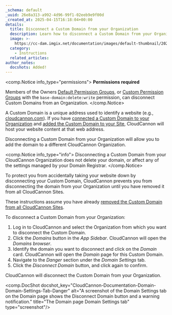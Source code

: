 ```yaml
---
_schema: default
_uuid: 26e8a313-a992-4d96-99f1-02eeb9e9f00d
_created_at: 2025-04-15T16:18:04+00:00
details:
  title: Disconnect a Custom Domain from your Organization
  description: Learn how to disconnect a Custom Domain from your Organization on CloudCannon.
  image: >-
    https://cc-dam.imgix.net/documentation/images/default-thumbnail/2023-Q4/CloudCannon-Documentation-Thumbnail.png
  category:
    - Instructions
  related_articles:
author_notes:
  docshots: Added!
---
```

<comp.Notice info_type="permissions">
  **Permissions required**

  Members of the Owners [Default Permission Groups](/documentation/articles/what-are-default-permission-groups/), or [Custom Permission Groups](/documentation/articles/what-are-custom-permission-groups/) with the `base-domain:delete:write` permission, can disconnect Custom Domains from an Organization.
</comp.Notice>

A Custom Domain is a unique address used to identify a website (e.g., [cloudcannon.com](https://cloudcannon.com/)). If you have [connected a Custom Domain to your Organization](/documentation/developer-articles/connect-a-custom-domain-to-your-organization/) and [added the Custom Domain to your Site](/documentation/developer-articles/add-a-custom-domain-to-your-site/), CloudCannon will host your website content at that web address.

Disconnecting a Custom Domain from your Organization will allow you to add the domain to a different CloudCannon Organization.

<comp.Notice info_type="info">
  Disconnecting a Custom Domain from your CloudCannon Organization does not delete your domain, or affect any of the settings managed by your Domain Registrar.
</comp.Notice>

To protect you from accidentally taking your website down by disconnecting your Custom Domain, CloudCannon prevents you from disconnecting the domain from your Organization until you have removed it from all CloudCannon Sites.

These instructions assume you have already [removed the Custom Domain from all CloudCannon Sites](/documentation/developer-articles/remove-a-custom-domain-from-your-site/).

To disconnect a Custom Domain from your Organization:

1. Log in to CloudCannon and select the Organization from which you want to disconnect the Custom Domain.
2. Click the *Domains* button in the *App Sidebar*. CloudCannon will open the *Domains browser*.
3. Identify the domain you want to disconnect and click on the *Domain* card. CloudCannon will open the *Domain* page for this Custom Domain.
4. Navigate to the *Danger* section under the *Domain Settings* tab.
5. Click the *Disconnect Domain* button, and click again to confirm.

CloudCannon will disconnect the Custom Domain from your Organization.

<comp.DocShot docshot_key="CloudCannon-Documentation-Domain-Domain-Settings-Tab-Danger" alt="A screenshot of the Domain Settings tab on the Domain page shows the Disconnect Domain button and a warning notification." title="The Domain page Domain Settings tab" type="screenshot"/>